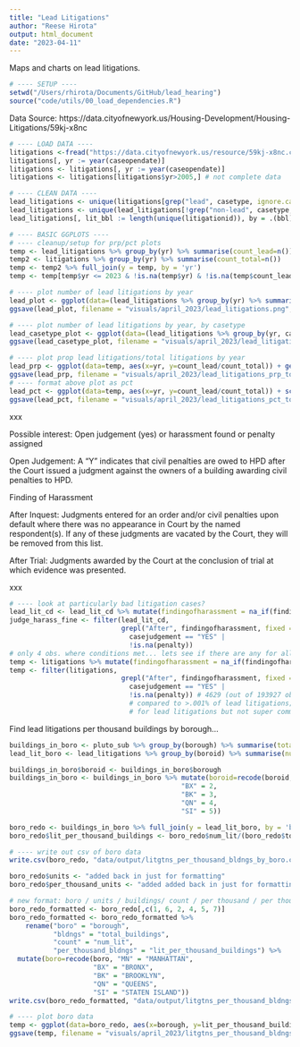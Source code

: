 ```yaml
---
title: "Lead Litigations"
author: "Reese Hirota"
output: html_document
date: "2023-04-11"
---
```


Maps and charts on lead litigations.

```r
# ---- SETUP ----
setwd("/Users/rhirota/Documents/GitHub/lead_hearing")
source("code/utils/00_load_dependencies.R")
```

Data Source:
https://data.cityofnewyork.us/Housing-Development/Housing-Litigations/59kj-x8nc

```r
# ---- LOAD DATA ----
litigations <-fread("https://data.cityofnewyork.us/resource/59kj-x8nc.csv?$limit=99999999999")
litigations[, yr := year(caseopendate)]
litigations <- litigations[, yr := year(caseopendate)]
litigations <- litigations[litigations$yr>2005,] # not complete data
```

```r
# ---- CLEAN DATA ----
lead_litigations <- unique(litigations[grep("lead", casetype, ignore.case = TRUE), ])
lead_litigations <- unique(lead_litigations[!grep("non-lead", casetype, ignore.case = TRUE), ])
lead_litigations[, lit_bbl := length(unique(litigationid)), by = .(bbl)]
```

```r
# ---- BASIC GGPLOTS ----
# ---- cleanup/setup for prp/pct plots
temp <- lead_litigations %>% group_by(yr) %>% summarise(count_lead=n())
temp2 <- litigations %>% group_by(yr) %>% summarise(count_total=n())
temp <- temp2 %>% full_join(y = temp, by = 'yr')
temp <- temp[temp$yr <= 2023 & !is.na(temp$yr) & !is.na(temp$count_lead), ] # not sure why NA/2030 is in there... data entry error?

# ---- plot number of lead litigations by year
lead_plot <- ggplot(data=(lead_litigations %>% group_by(yr) %>% summarise(count=n())), aes(x=yr, y=count)) + geom_line() + labs(title="Lead Litigation Cases (August 2006-Present)", subtitle="Data Provided by HPD", x="Year Case Opened", y="Number of Cases") + theme_nycc() + scale_color_nycc()
ggsave(lead_plot, filename = "visuals/april_2023/lead_litigations.png", width = 8, height = 5)

# ---- plot number of lead litigations by year, by casetype
lead_casetype_plot <- ggplot(data=(lead_litigations %>% group_by(yr, casetype) %>% summarise(count=n())), aes(x=yr, y=count, col=casetype)) + geom_line() + labs(title="Lead Litigation Cases by Casetype (August 2006-Present)",subtitle="Data Provided by HPD", x="Year Case Opened", y="Number of Cases", color="Case Type") + theme_nycc() + scale_color_nycc()
ggsave(lead_casetype_plot, filename = "visuals/april_2023/lead_litigations_by_casetype.png", width = 8, height = 5)

# ---- plot prop lead litigations/total litigations by year
lead_prp <- ggplot(data=temp, aes(x=yr, y=count_lead/count_total)) + geom_line() + labs(title="Lead Litigations: Proportion of Total Cases (August 2006-Present)", subtitle="Data Provided by HPD", x="Year Case Opened", y="Proportion of Cases") + theme_nycc() + scale_color_nycc()
ggsave(lead_prp, filename = "visuals/april_2023/lead_litigations_prp_total.png", width = 8, height = 5)
# ---- format above plot as pct
lead_pct <- ggplot(data=temp, aes(x=yr, y=count_lead/count_total)) + scale_y_continuous(labels=scales::percent) + geom_line() + labs(title="Lead Litigations: Percent of Total Cases (August 2006-Present)",subtitle="Data Provided by HPD", x="Year Case Opened", y="Percent of Cases") + theme_nycc() + scale_color_nycc()
ggsave(lead_pct, filename = "visuals/april_2023/lead_litigations_pct_total2.png", width = 8, height = 5)
```

xxx

Possible interest: Open judgement (yes) or harassment found or penalty assigned

Open Judgement: A “Y” indicates that civil penalties are owed to HPD after the Court issued a judgment against the owners of a building awarding civil penalties to HPD.

Finding of Harassment

After Inquest: Judgments entered for an order and/or civil penalties upon default where there was no appearance in Court by the named respondent(s). If any of these judgments are vacated by the Court, they will be removed from this list.

After Trial: Judgments awarded by the Court at the conclusion of trial at which evidence was presented.

xxx

```r
# ---- look at particularly bad litigation cases?
lead_lit_cd <- lead_lit_cd %>% mutate(findingofharassment = na_if(findingofharassment, ""))
judge_harass_fine <- filter(lead_lit_cd,
                            grepl("After", findingofharassment, fixed = TRUE) | 
                              casejudgement == "YES" |
                              !is.na(penalty))
# only 4 obs. where conditions met... lets see if there are any for all litigations
temp <- litigations %>% mutate(findingofharassment = na_if(findingofharassment, ""))
temp <- filter(litigations,
                            grepl("After", findingofharassment, fixed = TRUE) | 
                              casejudgement == "YES" |
                              !is.na(penalty)) # 4629 (out of 193927 obs total), 2.4%
                              # compared to >.001% of lead litigations; so less common
                              # for lead litigations but not super common regardless
```

Find lead litigations per thousand buildings by borough...

```r
buildings_in_boro <- pluto_sub %>% group_by(borough) %>% summarise(total_buildings=n())
lead_lit_boro <- lead_litigations %>% group_by(boroid) %>% summarise(num_lit=n())
```

```r
buildings_in_boro$boroid <- buildings_in_boro$borough
buildings_in_boro <- buildings_in_boro %>% mutate(boroid=recode(boroid, "MN" = 1,
                                           "BX" = 2,
                                           "BK" = 3,
                                           "QN" = 4,
                                           "SI" = 5))
```

```r
boro_redo <- buildings_in_boro %>% full_join(y = lead_lit_boro, by = 'boroid')
boro_redo$lit_per_thousand_buildings <- boro_redo$num_lit/(boro_redo$total_buildings/1000)
```

```r
# ---- write out csv of boro data
write.csv(boro_redo, "data/output/litgtns_per_thousand_bldngs_by_boro.csv", row.names=FALSE)
```

```r
boro_redo$units <- "added back in just for formatting"
boro_redo$per_thousand_units <- "added added back in just for formatting"
```

```r
# new format: boro / units / buildings/ count / per thousand / per thousand units
boro_redo_formatted <- boro_redo[,c(1, 6, 2, 4, 5, 7)]
boro_redo_formatted <- boro_redo_formatted %>% 
    rename("boro" = "borough",
           "bldngs" = "total_buildings",
           "count" = "num_lit",
           "per_thousand_bldngs" = "lit_per_thousand_buildings") %>%
  mutate(boro=recode(boro, "MN" = "MANHATTAN", 
                     "BX" = "BRONX",
                     "BK" = "BROOKLYN",
                     "QN" = "QUEENS",
                     "SI" = "STATEN ISLAND"))
write.csv(boro_redo_formatted, "data/output/litgtns_per_thousand_bldngs_by_boro.csv", row.names=FALSE)
```
```r
# ---- plot boro data
temp <- ggplot(data=boro_redo, aes(x=borough, y=lit_per_thousand_buildings)) + geom_bar(stat="identity") + theme_nycc() + scale_color_nycc()
ggsave(temp, filename = "visuals/april_2023/litgtns_per_thousand_bldngs_by_boro.png", width = 8, height = 5)
```


